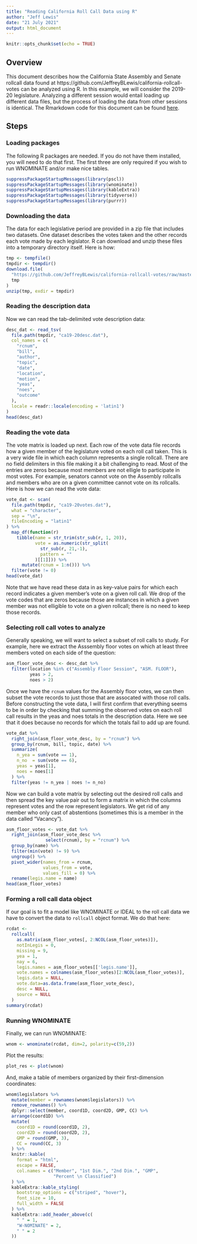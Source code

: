 ```yaml
---
title: "Reading California Roll Call Data using R"
author: "Jeff Lewis"
date: "21 July 2021"
output: html_document
---
```


```r
knitr::opts_chunk$set(echo = TRUE)
```

## Overview 

This document describes how the California State Assembly and Senate rollcall data found at https://github.com/JeffreyBLewis/california-rollcall-votes
 can be analyzed using R.  In this example, we will consider the 2019-20 legislature.  Analyzing a different session would entail loading up different data files, but the process of loading the data from other sessions is identical.  The Rmarkdown code for this document can be found [here](https://github.com/JeffreyBLewis/california-rollcall-votes/Rmd/california_rollcall_howto.Rmd).


## Steps

### Loading packages

The following R packages are needed.  If you do not have them installed, you will need to do that first. The first three are only required if you wish to run WNOMINATE and/or make nice tables. 

```r
suppressPackageStartupMessages(library(pscl))
suppressPackageStartupMessages(library(wnominate))
suppressPackageStartupMessages(library(kableExtra))
suppressPackageStartupMessages(library(tidyverse))
suppressPackageStartupMessages(library(purrr))
```

### Downloading the data

The data for each legislative period are provided in a zip file that includes two datasets.  One dataset describes the votes taken and the other records each vote made by each legislator.  R can download and unzip these files into a temporary directory itself.  Here is how:

```r
tmp <- tempfile()
tmpdir <- tempdir()
download.file(
  "https://github.com/JeffreyBLewis/california-rollcall-votes/raw/master/Data/caleg19-20.zip",
  tmp
)
unzip(tmp, exdir = tmpdir)
```

### Reading the description data

Now we can read the tab-delimited vote description data:

```r
desc_dat <- read_tsv(
  file.path(tmpdir, "ca19-20desc.dat"),
  col_names = c(
    "rcnum",
    "bill",
    "author",
    "topic",
    "date",
    "location",
    "motion",
    "yeas",
    "noes",
    "outcome"
  ),
  locale = readr::locale(encoding = 'latin1')
)
head(desc_dat)
```

### Reading the vote data

The vote matrix is loaded up next.  Each row of the vote data file records how a given member of the legislature voted on each roll call taken.  This is a very wide file in which each column represents a single rollcall. There are no field delimiters in this file making it a bit challenging to read.  Most of the entries are zeros because most members are not elligle to participate in most votes.  For example, senators cannot vote on the Assembly rollcalls and members who are on a given committee cannot vote on its rollcalls.  Here is how we can read the vote data:

```r
vote_dat <- scan(
  file.path(tmpdir, "ca19-20votes.dat"),
  what = "character",
  sep = "\n",
  fileEncoding = "latin1"
) %>%
  map_df(function(r)
    tibble(name = str_trim(str_sub(r, 1, 20)),
           vote = as.numeric(str_split(
             str_sub(r, 21,-1),
             pattern = ""
           )[[1]])) %>%
      mutate(rcnum = 1:n())) %>%
  filter(vote != 0)
head(vote_dat)
```

Note that we have read these data in as key-value pairs for which each record indicates a given member's vote on a given roll call.  We drop of the vote codes that are zeros because those are instances in which a given member was not elligible to vote on a given rollcall;  there is no need to keep those records.

### Selecting roll call votes to analyze

Generally speaking, we will want to select a subset of roll calls to study.  For example, here we extract the Asssembly floor votes on which at least three members voted on each side of the question:

```r
asm_floor_vote_desc <- desc_dat %>%
  filter(location %in% c("Assembly Floor Session", "ASM. FLOOR"),
         yeas > 2,
         noes > 2) 
```

Once we have the `rcnum` values for the Assembly floor votes, we can then subset the vote records to just those that are assocated with those roll calls.  Before constructing the vote data, I will first confirm that everything seems to be in order by checking that summing the observed votes on each roll call results in the yeas and noes totals in the description data.  Here we see that it does because no records for which the totals fail to add up are found.

```r
vote_dat %>%
  right_join(asm_floor_vote_desc, by = "rcnum") %>%
  group_by(rcnum, bill, topic, date) %>%
  summarize(
    n_yea = sum(vote == 1),
    n_no  = sum(vote == 6),
    yeas = yeas[1],
    noes = noes[1]
  ) %>%
  filter(yeas != n_yea | noes != n_no)
```

Now we can build a vote matrix by selecting out the desired roll calls and then spread the key value pair out to form a matrix in which the columns represent votes and the row represent legislators.  We get rid of any member who only cast of abstentions (sometimes this is a member in the data called "Vacancy").

```r
asm_floor_votes <- vote_dat %>%
  right_join(asm_floor_vote_desc %>%
               select(rcnum), by = "rcnum") %>%
  group_by(name) %>%
  filter(min(vote) != 9) %>%
  ungroup() %>%
  pivot_wider(names_from = rcnum,
              values_from = vote,
              values_fill = 0) %>%
  rename(legis.name = name)
head(asm_floor_votes)
```

### Forming a roll call data object

If our goal is to fit a model like WNOMINATE or IDEAL to the roll call data we have to convert the data to `rollcall` object format.  We do that here:

```r
rcdat <-
  rollcall(
    as.matrix(asm_floor_votes[, 2:NCOL(asm_floor_votes)]),
    notInLegis = 0,
    missing = 9,
    yea = 1,
    nay = 6,
    legis.names = asm_floor_votes[['legis.name']],
    vote.names = colnames(asm_floor_votes)[2:NCOL(asm_floor_votes)],
    legis.data = NULL,
    vote.data=as.data.frame(asm_floor_vote_desc),
    desc = NULL,
    source = NULL
  )
summary(rcdat)
```

### Running WNOMINATE

Finally, we can run WNOMINATE:

```r
wnom <- wnominate(rcdat, dim=2, polarity=c(59,2))
```

Plot the results:

```r
plot_res <- plot(wnom)
```

And, make a table of members organized by their first-dimension coordinates:

```r
wnom$legislators %>%
  mutate(member = rownames(wnom$legislators)) %>%
  remove_rownames() %>%
  dplyr::select(member, coord1D, coord2D, GMP, CC) %>%
  arrange(coord1D) %>%
  mutate(
    coord1D = round(coord1D, 2),
    coord2D = round(coord2D, 2),
    GMP = round(GMP, 3),
    CC = round(CC, 3)
  ) %>%
  knitr::kable(
    format = "html",
    escape = FALSE,
    col.names = c("Member", "1st Dim.", "2nd Dim.", "GMP",
                  "Percent \n Classified")
  ) %>%
  kableExtra::kable_styling(
    bootstrap_options = c("striped", "hover"),
    font_size = 10,
    full_width = FALSE
  ) %>%
  kableExtra::add_header_above(c(
    " " = 1,
    "W-NOMINATE" = 2,
    " " = 2
  )) 
```